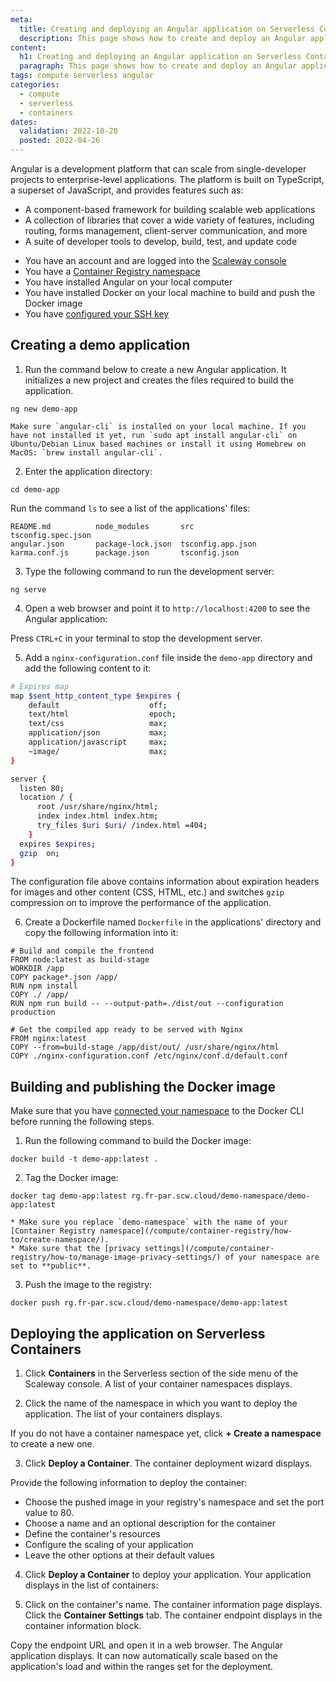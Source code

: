 ```yaml
---
meta:
  title: Creating and deploying an Angular application on Serverless Containers
  description: This page shows how to create and deploy an Angular application on Serverless Containers.
content:
  h1: Creating and deploying an Angular application on Serverless Containers
  paragraph: This page shows how to create and deploy an Angular application on Serverless Containers.
tags: compute serverless angular
categories:
  - compute
  - serverless
  - containers
dates:
  validation: 2022-10-20
  posted: 2022-04-26
---
```


Angular is a development platform that can scale from single-developer projects to enterprise-level applications. The platform is built on TypeScript, a superset of JavaScript, and provides features such as:
* A component-based framework for building scalable web applications
* A collection of libraries that cover a wide variety of features, including routing, forms management, client-server communication, and more
* A suite of developer tools to develop, build, test, and update code

<Message type="requirement">

- You have an account and are logged into the [Scaleway console](https://console.scaleway.com) 
- You have a [Container Registry namespace](/compute/container-registry/how-to/create-namespace/)
- You have installed Angular on your local computer 
- You have installed Docker on your local machine to build and push the Docker image
- You have [configured your SSH key](/console/my-project/how-to/create-ssh-key)

</Message> 

## Creating a demo application

1. Run the command below to create a new Angular application. It initializes a new project and creates the files required to build the application.
  ```
  ng new demo-app
  ```

  <Message type="important">

    Make sure `angular-cli` is installed on your local machine. If you have not installed it yet, run `sudo apt install angular-cli` on Ubuntu/Debian Linux based machines or install it using Homebrew on MacOS: `brew install angular-cli`. 

  </Message>

2. Enter the application directory:
  ```
  cd demo-app
  ```
  Run the command `ls` to see a list of the applications' files: 
  ```
  README.md          node_modules       src                tsconfig.spec.json
  angular.json       package-lock.json  tsconfig.app.json
  karma.conf.js      package.json       tsconfig.json
  ```

3. Type the following command to run the development server: 
  ```
  ng serve
  ```

4. Open a web browser and point it to `http://localhost:4200` to see the Angular application: 
  <Lightbox src="scaleway-demo-app-running.webp" alt="" />

  Press `CTRL+C` in your terminal to stop the development server. 

5. Add a `nginx-configuration.conf` file inside the `demo-app` directory and add the following content to it:
  ```sh
  # Expires map
  map $sent_http_content_type $expires {
      default                    off;
      text/html                  epoch;
      text/css                   max;
      application/json           max;
      application/javascript     max;
      ~image/                    max;
  }

  server {
    listen 80;
    location / {
        root /usr/share/nginx/html;
        index index.html index.htm;
        try_files $uri $uri/ /index.html =404;
      }
    expires $expires;
    gzip  on;
  }
  ```

  The configuration file above contains information about expiration headers for images and other content (CSS, HTML, etc.) and switches `gzip` compression on to improve the performance of the application.

6. Create a Dockerfile named `Dockerfile` in the applications' directory and copy the following information into it:
  ```
  # Build and compile the frontend
  FROM node:latest as build-stage
  WORKDIR /app
  COPY package*.json /app/
  RUN npm install
  COPY ./ /app/
  RUN npm run build -- --output-path=./dist/out --configuration production

  # Get the compiled app ready to be served with Nginx
  FROM nginx:latest
  COPY --from=build-stage /app/dist/out/ /usr/share/nginx/html
  COPY ./nginx-configuration.conf /etc/nginx/conf.d/default.conf
  ```

## Building and publishing the Docker image

<Message type="important">

  Make sure that you have [connected your namespace](/compute/container-registry/how-to/connect-docker-cli/) to the Docker CLI before running the following steps.

</Message>

1. Run the following command to build the Docker image: 
  ```
  docker build -t demo-app:latest .
  ```

2. Tag the Docker image: 
  ```
  docker tag demo-app:latest rg.fr-par.scw.cloud/demo-namespace/demo-app:latest
  ```

  <Message type="tip">

    * Make sure you replace `demo-namespace` with the name of your [Container Registry namespace](/compute/container-registry/how-to/create-namespace/).
    * Make sure that the [privacy settings](/compute/container-registry/how-to/manage-image-privacy-settings/) of your namespace are set to **public**.

  </Message>

3. Push the image to the registry: 
  ```
  docker push rg.fr-par.scw.cloud/demo-namespace/demo-app:latest
  ````

## Deploying the application on Serverless Containers

1. Click **Containers** in the Serverless section of the side menu of the Scaleway console. A list of your container namespaces displays. 

2. Click the name of the namespace in which you want to deploy the application. The list of your containers displays.

<Message type="tip">

  If you do not have a container namespace yet, click **+ Create a namespace** to create a new one. 

</Message>

3. Click **Deploy a Container**. The container deployment wizard displays. 

Provide the following information to deploy the container:
  - Choose the pushed image in your registry's namespace and set the port value to 80. 
    <Lightbox src="scaleway-choose-container.webp" alt="" />
  - Choose a name and an optional description for the container
  - Define the container's resources
  - Configure the scaling of your application
  - Leave the other options at their default values

4. Click **Deploy a Container** to deploy your application. Your application displays in the list of containers: 
  <Lightbox src="scaleway-deployed-containers.webp" alt="" />


5. Click on the container's name. The container information page displays. Click the **Container Settings** tab. The container endpoint displays in the container information block. 
  <Lightbox src="scaleway-container-endpoint.webp" alt="" />

  Copy the endpoint URL and open it in a web browser. The Angular application displays. It can now automatically scale based on the application's load and within the ranges set for the deployment. 

